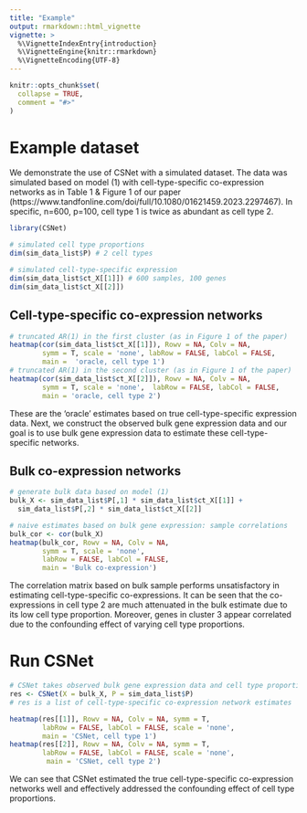 ```yaml
---
title: "Example"
output: rmarkdown::html_vignette
vignette: >
  %\VignetteIndexEntry{introduction}
  %\VignetteEngine{knitr::rmarkdown}
  %\VignetteEncoding{UTF-8}
---
```


```r
knitr::opts_chunk$set(
  collapse = TRUE,
  comment = "#>"
)
```

# Example dataset

We demonstrate the use of CSNet with a simulated dataset. The data was simulated based on model (1) with cell-type-specific co-expression networks as in Table 1 & Figure 1 of our paper (https://www.tandfonline.com/doi/full/10.1080/01621459.2023.2297467). In specific, n=600, p=100, cell type 1 is twice as abundant as cell type 2.

```r
library(CSNet)
```

```r
# simulated cell type proportions
dim(sim_data_list$P) # 2 cell types

# simulated cell-type-specific expression
dim(sim_data_list$ct_X[[1]]) # 600 samples, 100 genes
dim(sim_data_list$ct_X[[2]])
```

## Cell-type-specific co-expression networks
```r
# truncated AR(1) in the first cluster (as in Figure 1 of the paper)
heatmap(cor(sim_data_list$ct_X[[1]]), Rowv = NA, Colv = NA, 
        symm = T, scale = 'none', labRow = FALSE, labCol = FALSE,
        main =  'oracle, cell type 1')
# truncated AR(1) in the second cluster (as in Figure 1 of the paper)
heatmap(cor(sim_data_list$ct_X[[2]]), Rowv = NA, Colv = NA, 
        symm = T, scale = 'none',  labRow = FALSE, labCol = FALSE,
        main = 'oracle, cell type 2')
```

These are the 'oracle' estimates based on true cell-type-specific expression data. Next, we construct the observed bulk gene expression data and our goal is to use bulk gene expression data to estimate these cell-type-specific networks.


## Bulk co-expression networks
```r
# generate bulk data based on model (1)
bulk_X <- sim_data_list$P[,1] * sim_data_list$ct_X[[1]] +
  sim_data_list$P[,2] * sim_data_list$ct_X[[2]]
```

```r
# naive estimates based on bulk gene expression: sample correlations
bulk_cor <- cor(bulk_X)
heatmap(bulk_cor, Rowv = NA, Colv = NA, 
        symm = T, scale = 'none',
        labRow = FALSE, labCol = FALSE,
        main = 'Bulk co-expression')
```

The correlation matrix based on bulk sample performs unsatisfactory in estimating cell-type-specific co-expressions. It can be seen that the co-expressions in cell type 2 are much attenuated in the bulk estimate due to its low cell type proportion. Moreover, genes in cluster 3 appear correlated due to the confounding effect of varying cell type proportions.


# Run CSNet
```r
# CSNet takes observed bulk gene expression data and cell type proportions as input
res <- CSNet(X = bulk_X, P = sim_data_list$P)
# res is a list of cell-type-specific co-expression network estimates
```

```r
heatmap(res[[1]], Rowv = NA, Colv = NA, symm = T,
        labRow = FALSE, labCol = FALSE, scale = 'none',
        main = 'CSNet, cell type 1')
heatmap(res[[2]], Rowv = NA, Colv = NA, symm = T, 
        labRow = FALSE, labCol = FALSE, scale = 'none',
         main = 'CSNet, cell type 2')
```

We can see that CSNet estimated the true cell-type-specific co-expression networks well and effectively addressed the confounding effect of cell type proportions.
